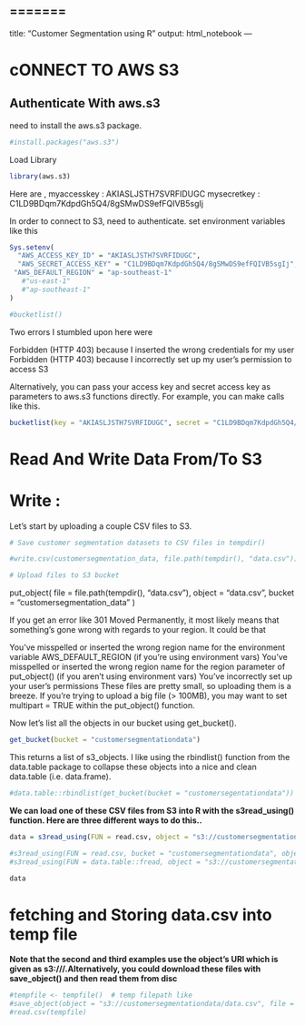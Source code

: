 
=======
---
title: "Customer Segmentation using R"
output: html_notebook
---

# cONNECT TO AWS S3

## Authenticate With aws.s3
need to install the aws.s3 package.
```r
#install.packages("aws.s3")
```

Load Library
```r
library(aws.s3)
```

Here are  ,
myaccesskey : AKIASLJSTH7SVRFIDUGC
mysecretkey : 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


In order to connect to S3, need to authenticate.
set environment variables like this
```r
Sys.setenv(
  "AWS_ACCESS_KEY_ID" = "AKIASLJSTH7SVRFIDUGC",
  "AWS_SECRET_ACCESS_KEY" = "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",
 "AWS_DEFAULT_REGION" = "ap-southeast-1"
   #"us-east-1"
   #"ap-southeast-1"
)

```

```r
#bucketlist()
```

Two errors I stumbled upon here were

Forbidden (HTTP 403) because I inserted the wrong credentials for my user
Forbidden (HTTP 403) because I incorrectly set up my user’s permission to access S3

Alternatively, you can pass your access key and secret access key as parameters to aws.s3 functions directly. For example, you can make calls like this.

```r
bucketlist(key = "AKIASLJSTH7SVRFIDUGC", secret = "C1LD9BDqm7KdpdGh5Q4/8gSMwDS9efFQIVB5sgIj")
```

# Read And Write Data From/To S3

# Write :

Let’s start by uploading a couple CSV files to S3.

```r
# Save customer segmentation datasets to CSV files in tempdir()

#write.csv(customersegmentation_data, file.path(tempdir(), "data.csv"))
```

```r
# Upload files to S3 bucket
```

put_object(
  file = file.path(tempdir(), "data.csv"), 
  object = "data.csv", 
  bucket = "customersegmentation_data"
)

If you get an error like 301 Moved Permanently, it most likely means that something’s gone wrong with regards to your region. It could be that

You’ve misspelled or inserted the wrong region name for the environment variable AWS_DEFAULT_REGION (if you’re using environment vars)
You’ve misspelled or inserted the wrong region name for the region parameter of put_object() (if you aren’t using environment vars)
You’ve incorrectly set up your user’s permissions
These files are pretty small, so uploading them is a breeze. If you’re trying to upload a big file (> 100MB), you may want to set multipart = TRUE within the put_object() function.

Now let’s list all the objects in our bucket using get_bucket().

```r
get_bucket(bucket = "customersegmentationdata")
```

This returns a list of s3_objects. I like using the rbindlist() function from the data.table package to collapse these objects into a nice and clean data.table (i.e. data.frame).

```r
#data.table::rbindlist(get_bucket(bucket = "customersegentationdata"))
```

**We can load one of these CSV files from S3 into R with the s3read_using() function. Here are three different ways to do this..**


```r
data = s3read_using(FUN = read.csv, object = "s3://customersegmentationdata/data.csv") # use the s3 URI

#s3read_using(FUN = read.csv, bucket = "customersegmentationdata", object = "data.csv")    # bucket and object specified separately
#s3read_using(FUN = data.table::fread, object = "s3://customersegmentationdata/data.csv")  # use data.table's fread() function for fast CSV reading

```

```r
data
```

# fetching and Storing data.csv into temp file 
**Note that the second and third examples use the object’s URI which is given as s3://<bucket-name>/<key>.Alternatively, you could download these files with save_object() and then read them from disc**

```r
#tempfile <- tempfile()  # temp filepath like 
#save_object(object = "s3://customersegmentationdata/data.csv", file = tempfile)
#read.csv(tempfile)

```
